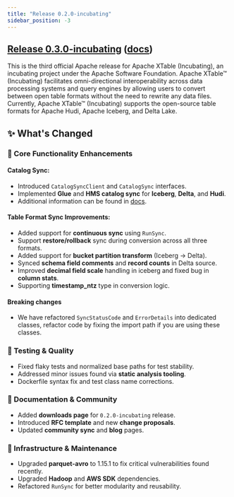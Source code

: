 ```yaml
---
title: "Release 0.2.0-incubating"
sidebar_position: -3
---
```


## [Release 0.3.0-incubating](https://github.com/apache/incubator-xtable/releases/tag/0.3.0-incubating) ([docs](https://xtable.apache.org/docs/how-to))
This is the third official Apache release for Apache XTable (Incubating), an incubating project under the Apache Software Foundation.
Apache XTable™ (Incubating) facilitates omni-directional interoperability across data processing systems and query engines by allowing users to convert between open table formats without the need to rewrite any data files.
Currently, Apache XTable™ (Incubating) supports the open-source table formats for Apache Hudi, Apache Iceberg, and Delta Lake.

## ✨ What's Changed
### 🔄 Core Functionality Enhancements

#### Catalog Sync:
* Introduced `CatalogSyncClient` and `CatalogSync` interfaces.
* Implemented **Glue** and **HMS catalog sync** for **Iceberg**, **Delta**, and **Hudi**.
* Additional information can be found in [docs](https://xtable.apache.org/docs/how-to-catalog-sync).

#### Table Format Sync Improvements:
* Added support for **continuous sync** using `RunSync`.
* Support **restore/rollback** sync during conversion across all three formats.
* Added support for **bucket partition transform** (Iceberg → Delta).
* Synced **schema field comments** and **record counts** in Delta source.
* Improved **decimal field scale** handling in iceberg and fixed bug in **column stats**.
* Supporting **timestamp_ntz** type in conversion logic.

#### Breaking changes
* We have refactored `SyncStatusCode` and `ErrorDetails` into dedicated classes, refactor code by fixing the import path if you are using these classes.

### 🧪 Testing & Quality
* Fixed flaky tests and normalized base paths for test stability.
* Addressed minor issues found via **static analysis tooling**.
* Dockerfile syntax fix and test class name corrections.

### 📘 Documentation & Community
* Added **downloads page** for `0.2.0-incubating` release.
* Introduced **RFC template** and new **change proposals**.
* Updated **community sync** and **blog** pages.

### 🧰 Infrastructure & Maintenance
* Upgraded **parquet-avro** to 1.15.1 to fix critical vulnerabilities found recently.
* Upgraded **Hadoop** and **AWS SDK** dependencies.
* Refactored `RunSync` for better modularity and reusability.
